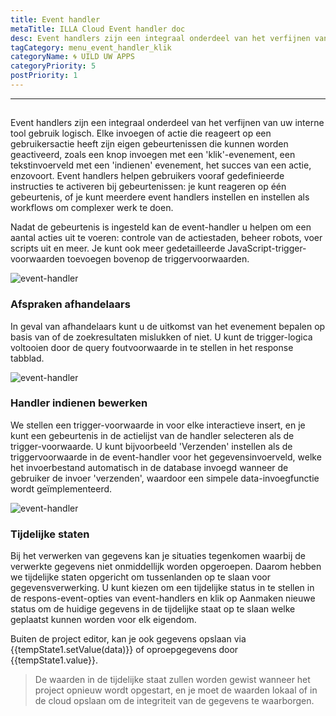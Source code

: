 ```yaml
---
title: Event handler
metaTitle: ILLA Cloud Event handler doc
desc: Event handlers zijn een integraal onderdeel van het verfijnen van uw interne tool gebruik logica
tagCategory: menu_event_handler_klik
categoryName: 🌀 UILD UW APPS
categoryPriority: 5
postPriority: 1
---
```


* * *

## <h2 hidden>Event handler</h2>

Event handlers zijn een integraal onderdeel van het verfijnen van uw interne tool gebruik logisch. Elke invoegen of actie die reageert op een gebruikersactie heeft zijn eigen gebeurtenissen die kunnen worden geactiveerd, zoals een knop invoegen met een 'klik'-evenement, een tekstinvoerveld met een 'indienen' evenement, het succes van een actie, enzovoort. Event handlers helpen gebruikers vooraf gedefinieerde instructies te activeren bij gebeurtenissen: je kunt reageren op één gebeurtenis, of je kunt meerdere event handlers instellen en instellen als workflows om complexer werk te doen.

Nadat de gebeurtenis is ingesteld kan de event-handler u helpen om een aantal acties uit te voeren: controle van de actiestaden, beheer robots, voer scripts uit en meer. Je kunt ook meer gedetailleerde JavaScript-trigger-voorwaarden toevoegen bovenop de triggervoorwaarden.

<img alt="event-handler" src='https://cdn.illacloud.com/official-website/img/official-site/event-handler-01.png' />

### Afspraken afhandelaars

In geval van afhandelaars kunt u de uitkomst van het evenement bepalen op basis van of de zoekresultaten mislukken of niet. U kunt de trigger-logica voltooien door de query foutvoorwaarde in te stellen in het response tabblad.

<img alt="event-handler" src='https://cdn.illacloud.com/official-website/img/official-site/event-handler-02.png' />

### Handler indienen bewerken

We stellen een trigger-voorwaarde in voor elke interactieve insert, en je kunt een gebeurtenis in de actielijst van de handler selecteren als de trigger-voorwaarde. U kunt bijvoorbeeld 'Verzenden' instellen als de triggervoorwaarde in de event-handler voor het gegevensinvoerveld, welke het invoerbestand automatisch in de database invoegd wanneer de gebruiker de invoer 'verzenden', waardoor een simpele data-invoegfunctie wordt geïmplementeerd.

<img alt="event-handler" src='https://cdn.illacloud.com/official-website/img/official-site/event-handler-03.png' />

### Tijdelijke staten

Bij het verwerken van gegevens kan je situaties tegenkomen waarbij de verwerkte gegevens niet onmiddellijk worden opgeroepen. Daarom hebben we tijdelijke staten opgericht om tussenlanden op te slaan voor gegevensverwerking. U kunt kiezen om een tijdelijke status in te stellen in de respons-event-opties van event-handlers en klik op Aanmaken nieuwe status om de huidige gegevens in de tijdelijke staat op te slaan welke geplaatst kunnen worden voor elk eigendom.

Buiten de project editor, kan je ook gegevens opslaan via {{tempState1.setValue(data)}} of oproepgegevens door {{tempState1.value}}.

> De waarden in de tijdelijke staat zullen worden gewist wanneer het project opnieuw wordt opgestart, en je moet de waarden lokaal of in de cloud opslaan om de integriteit van de gegevens te waarborgen.
